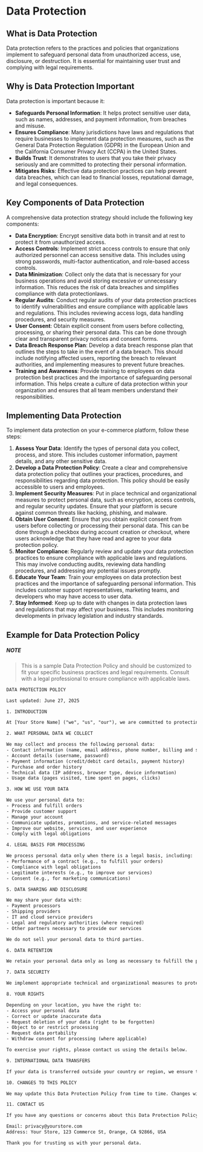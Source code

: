 
# Data Protection

## What is Data Protection

Data protection refers to the practices and policies that organizations implement to safeguard personal data from unauthorized access, use, disclosure, or destruction. It is essential for maintaining user trust and complying with legal requirements.

## Why is Data Protection Important

Data protection is important because it:

- **Safeguards Personal Information**: It helps protect sensitive user data, such as names, addresses, and payment information, from breaches and misuse.
- **Ensures Compliance**: Many jurisdictions have laws and regulations that require businesses to implement data protection measures, such as the General Data Protection Regulation (GDPR) in the European Union and the California Consumer Privacy Act (CCPA) in the United States.
- **Builds Trust**: It demonstrates to users that you take their privacy seriously and are committed to protecting their personal information.
- **Mitigates Risks**: Effective data protection practices can help prevent data breaches, which can lead to financial losses, reputational damage, and legal consequences.

## Key Components of Data Protection

A comprehensive data protection strategy should include the following key components:

- **Data Encryption**: Encrypt sensitive data both in transit and at rest to protect it from unauthorized access.
- **Access Controls**: Implement strict access controls to ensure that only authorized personnel can access sensitive data. This includes using strong passwords, multi-factor authentication, and role-based access controls.
- **Data Minimization**: Collect only the data that is necessary for your business operations and avoid storing excessive or unnecessary information. This reduces the risk of data breaches and simplifies compliance with data protectionlaws.
- **Regular Audits**: Conduct regular audits of your data protection practices to identify vulnerabilities and ensure compliance with applicable laws and regulations. This includes reviewing access logs, data handling procedures, and security measures.
- **User Consent**: Obtain explicit consent from users before collecting, processing, or sharing their personal data. This can be done through clear and transparent privacy notices and consent forms.
- **Data Breach Response Plan**: Develop a data breach response plan that outlines the steps to take in the event of a data breach. This should include notifying affected users, reporting the breach to relevant authorities, and implementing measures to prevent future breaches.
- **Training and Awareness**: Provide training to employees on data protection best practices and the importance of safeguarding personal information. This helps create a culture of data protection within your organization and ensures that all team members understand their responsibilities.

## Implementing Data Protection

To implement data protection on your e-commerce platform, follow these steps:

1. **Assess Your Data**: Identify the types of personal data you collect, process, and store. This includes customer information, payment details, and any other sensitive data.
2. **Develop a Data Protection Policy**: Create a clear and comprehensive data protection policy that outlines your practices, procedures, and responsibilities regarding data protection. This policy should be easily accessible to users and employees.
3. **Implement Security Measures**: Put in place technical and organizational measures to protect personal data, such as encryption, access controls, and regular security updates. Ensure that your platform is secure against common threats like hacking, phishing, and malware.
4. **Obtain User Consent**: Ensure that you obtain explicit consent from users before collecting or processing their personal data. This can be done through a checkbox during account creation or checkout, where users acknowledge that they have read and agree to your data protection policy.
5. **Monitor Compliance**: Regularly review and update your data protection practices to ensure compliance with applicable laws and regulations. This may involve conducting audits, reviewing data handling procedures, and addressing any potential issues promptly.
6. **Educate Your Team**: Train your employees on data protection best practices and the importance of safeguarding personal information. This includes customer support representatives, marketing teams, and developers who may have access to user data.
7. **Stay Informed**: Keep up to date with changes in data protection laws and regulations that may affect your business. This includes monitoring developments in privacy legislation and industry standards.

## Example for Data Protection Policy

##### NOTE

> This is a sample Data Protection Policy and should be customized to fit your specific business practices and legal requirements. Consult with a legal professional to ensure compliance with applicable laws.

```txt
DATA PROTECTION POLICY

Last updated: June 27, 2025

1. INTRODUCTION

At [Your Store Name] ("we", "us", "our"), we are committed to protecting the privacy and security of your personal data. This Data Protection Policy explains how we collect, use, store, and protect your information when you use our website and services.

2. WHAT PERSONAL DATA WE COLLECT

We may collect and process the following personal data:
- Contact information (name, email address, phone number, billing and shipping addresses)
- Account details (username, password)
- Payment information (credit/debit card details, payment history)
- Purchase and order history
- Technical data (IP address, browser type, device information)
- Usage data (pages visited, time spent on pages, clicks)

3. HOW WE USE YOUR DATA

We use your personal data to:
- Process and fulfill orders
- Provide customer support
- Manage your account
- Communicate updates, promotions, and service-related messages
- Improve our website, services, and user experience
- Comply with legal obligations

4. LEGAL BASIS FOR PROCESSING

We process personal data only when there is a legal basis, including:
- Performance of a contract (e.g., to fulfill your orders)
- Compliance with legal obligations
- Legitimate interests (e.g., to improve our services)
- Consent (e.g., for marketing communications)

5. DATA SHARING AND DISCLOSURE

We may share your data with:
- Payment processors
- Shipping providers
- IT and cloud service providers
- Legal and regulatory authorities (where required)
- Other partners necessary to provide our services

We do not sell your personal data to third parties.

6. DATA RETENTION

We retain your personal data only as long as necessary to fulfill the purposes it was collected for, including legal, accounting, and reporting requirements.

7. DATA SECURITY

We implement appropriate technical and organizational measures to protect your personal data against unauthorized access, accidental loss, destruction, or damage.

8. YOUR RIGHTS

Depending on your location, you have the right to:
- Access your personal data
- Correct or update inaccurate data
- Request deletion of your data (right to be forgotten)
- Object to or restrict processing
- Request data portability
- Withdraw consent for processing (where applicable)

To exercise your rights, please contact us using the details below.

9. INTERNATIONAL DATA TRANSFERS

If your data is transferred outside your country or region, we ensure that appropriate safeguards are in place to protect it, consistent with applicable data protection laws.

10. CHANGES TO THIS POLICY

We may update this Data Protection Policy from time to time. Changes will be posted on this page with an updated effective date.

11. CONTACT US

If you have any questions or concerns about this Data Protection Policy or our data protection practices, please contact us:

Email: privacy@yourstore.com
Address: Your Store, 123 Commerce St, Orange, CA 92866, USA

Thank you for trusting us with your personal data.
```

<BackToTop />
